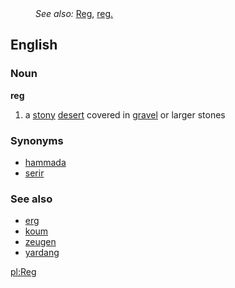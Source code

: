 :''See also:''  [[Reg]], [[reg.]]
==English==
===Noun===
'''reg'''
# a [[stony]] [[desert]] covered in [[gravel]] or larger stones
===Synonyms===
*[[hammada]]
*[[serir]]
===See also===
*[[erg]]
*[[koum]]
*[[zeugen]]
*[[yardang]]

[[pl:Reg]]